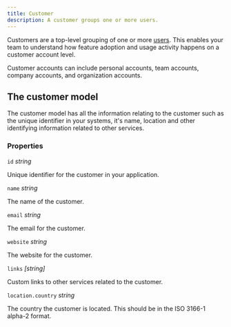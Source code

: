 ```yaml
---
title: Customer
description: A customer groups one or more users.
---
```


Customers are a top-level grouping of one or more [users](/core-resources/user). This enables your team to understand how feature adoption and usage activity happens on a customer account level. 

Customer accounts can include personal accounts, team accounts, company accounts, and organization accounts.

## The customer model

The customer model has all the information relating to the customer such as the unique identifier in your systems, it's name, location and other identifying information related to other services.

### Properties

`id` _string_

Unique identifier for the customer in your application.

`name`  _string_

The name of the customer.

`email` _string_

The email for the customer.

`website` _string_

The website for the customer.

`links`  _[string]_

Custom links to other services related to the customer.

`location.country`  _string_

The country the customer is located. This should be in the ISO 3166-1 alpha-2 format.